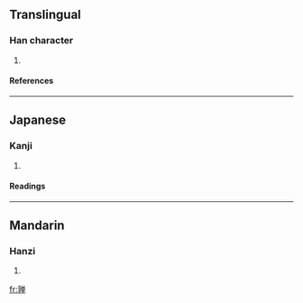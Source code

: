 {{see|嚲}}

==Translingual==
===Han character===
{{Han char|rad=亠|as=14|sn=16|four=|canj=卜木金田十 (YDCWJ)}}
# {{defn|Han|sort=亠14}}
====References====
{{Han ref|kx=0089.241|hdz=10293.091|uh=4EB8|ud=20152}}
----
==Japanese==
===Kanji===
{{ja-kanji|grade=|rs=亠14}}
# {{defn|Japanese}} 
====Readings====
{{ja-readings|on=[[た]] (ta)|kun=}}
----
==Mandarin==
===Hanzi===
{{cmn-hanzi|tra=嚲|pin=[[duǒ]] (duo3)|wg=to<sup>3</sup>}}
# {{defn|Mandarin}}

[[fr:亸]]